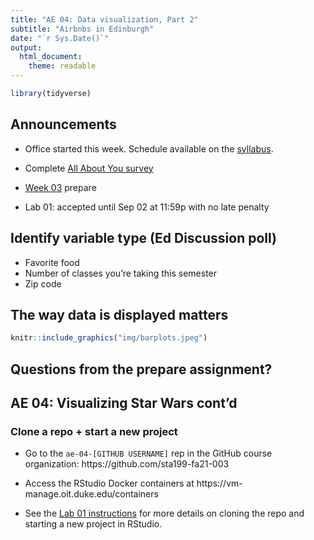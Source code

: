 ```yaml
---
title: "AE 04: Data visualization, Part 2"
subtitle: "Airbnbs in Edinburgh"
date: "`r Sys.Date()`"
output: 
  html_document:
    theme: readable
---
```


```r
library(tidyverse)
```

## Announcements

- Office started this week. Schedule available on the [syllabus](https://sta199-fa21-003.netlify.app/syllabus/).

- Complete [All About You survey](https://duke.qualtrics.com/jfe/form/SV_1M8MJovNzBNyMYK) 

- [Week 03](https://sta199-fa21-003.netlify.app/prepare/week-03.html) prepare

- Lab 01: accepted until Sep 02 at 11:59p with no late penalty 

## Identify variable type (Ed Discussion poll)

- Favorite food
- Number of classes you're taking this semester
- Zip code

## The way data is displayed matters

```r
knitr::include_graphics("img/barplots.jpeg")
```

## Questions from the prepare assignment? 


## AE 04: Visualizing Star Wars cont'd

### Clone a repo + start a new project

- Go to the `ae-04-[GITHUB USERNAME]` rep in the GitHub course organization:  https://github.com/sta199-fa21-003

- Access the RStudio Docker containers at https://vm-manage.oit.duke.edu/containers

- See the [Lab 01 instructions](https://sta199-fa21-003.netlify.app/labs/lab-01-hello-r.html) for more details on cloning the repo and starting a new project in RStudio. 
